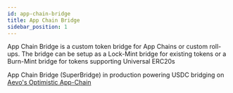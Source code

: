 ```yaml
---
id: app-chain-bridge
title: App Chain Bridge
sidebar_position: 1
---
```




App Chain Bridge is a custom token bridge for App Chains or custom roll-ups. The bridge can be setup as a Lock-Mint bridge for existing tokens or a Burn-Mint bridge for tokens supporting Universal ERC20s

App Chain Bridge (SuperBridge) in production powering USDC bridging on [Aevo's Optimistic App-Chain](https://mirror.xyz/0x6FD2bd90D50eDEe139103454116F252f6F5eC928/s602ukNdxwBkr9imWWO2MBgzpNny0O1ews_Nev75ppM)

<Tab
  heading="App Chain Bridge"
  description=""
  linkUrl="https://github.com/SocketDotTech/app-chain-token"
/>
